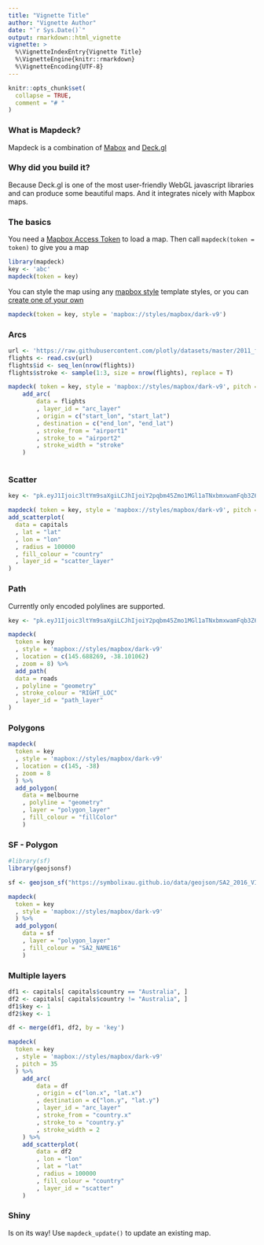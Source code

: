 ```yaml
---
title: "Vignette Title"
author: "Vignette Author"
date: "`r Sys.Date()`"
output: rmarkdown::html_vignette
vignette: >
  %\VignetteIndexEntry{Vignette Title}
  %\VignetteEngine{knitr::rmarkdown}
  %\VignetteEncoding{UTF-8}
---
```


```r
knitr::opts_chunk$set(
  collapse = TRUE,
  comment = "# "
)
```


### What is Mapdeck?

Mapdeck is a combination of [Mabox](https://www.mapbox.com/help/define-mapbox-gl/) and [Deck.gl](http://deck.gl/#/)


### Why did you build it?

Because Deck.gl is one of the most user-friendly WebGL javascript libraries and can produce some beautiful maps. And it integrates nicely with Mapbox maps. 



### The basics

You need a [Mapbox Access Token](https://www.mapbox.com/help/how-access-tokens-work/) to load a map. Then call `mapdeck(token = token)` to give you a map

```r
library(mapdeck)
key <- 'abc'
mapdeck(token = key)
```

You can style the map using any [mapbox style](https://www.mapbox.com/api-documentation/#styles) template styles, or you can [create one of your own](https://www.mapbox.com/help/studio-manual-styles/)

```r
mapdeck(token = key, style = 'mapbox://styles/mapbox/dark-v9')
```

### Arcs

```r

url <- 'https://raw.githubusercontent.com/plotly/datasets/master/2011_february_aa_flight_paths.csv'
flights <- read.csv(url)
flights$id <- seq_len(nrow(flights))
flights$stroke <- sample(1:3, size = nrow(flights), replace = T)

mapdeck( token = key, style = 'mapbox://styles/mapbox/dark-v9', pitch = 45 ) %>%
	add_arc(
		data = flights
		, layer_id = "arc_layer"
		, origin = c("start_lon", "start_lat")
		, destination = c("end_lon", "end_lat")
		, stroke_from = "airport1"
		, stroke_to = "airport2"
		, stroke_width = "stroke"
	)



```


### Scatter

```r
key <- "pk.eyJ1Ijoic3ltYm9saXgiLCJhIjoiY2pqbm45Zmo1MGl1aTNxbmxwamFqb3Z6MSJ9.yIkj0tGNNh4u61DliOXV6g"

mapdeck( token = key, style = 'mapbox://styles/mapbox/dark-v9', pitch = 45 ) %>%
add_scatterplot(
  data = capitals
  , lat = "lat"
  , lon = "lon"
  , radius = 100000
  , fill_colour = "country"
  , layer_id = "scatter_layer"
)

```


### Path

Currently only encoded polylines are supported. 

```r

key <- "pk.eyJ1Ijoic3ltYm9saXgiLCJhIjoiY2pqbm45Zmo1MGl1aTNxbmxwamFqb3Z6MSJ9.yIkj0tGNNh4u61DliOXV6g"

mapdeck(
  token = key
  , style = 'mapbox://styles/mapbox/dark-v9'
  , location = c(145.688269, -38.101062)
  , zoom = 8) %>%
  add_path(
  data = roads
  , polyline = "geometry"
  , stroke_colour = "RIGHT_LOC"
  , layer_id = "path_layer"
)

```

### Polygons

```r
mapdeck(
  token = key
  , style = 'mapbox://styles/mapbox/dark-v9'
  , location = c(145, -38)
  , zoom = 8
  ) %>%
  add_polygon(
  	data = melbourne
    , polyline = "geometry"
    , layer = "polygon_layer"
  	, fill_colour = "fillColor"
 	)
```


### SF - Polygon

```r
#library(sf)
library(geojsonsf)

sf <- geojson_sf("https://symbolixau.github.io/data/geojson/SA2_2016_VIC.json")

mapdeck(
  token = key
  , style = 'mapbox://styles/mapbox/dark-v9'
  ) %>%
  add_polygon(
  	data = sf
    , layer = "polygon_layer"
  	, fill_colour = "SA2_NAME16"
  	)

```


### Multiple layers


```r

df1 <- capitals[ capitals$country == "Australia", ]
df2 <- capitals[ capitals$country != "Australia", ]
df1$key <- 1
df2$key <- 1

df <- merge(df1, df2, by = 'key')

mapdeck(
  token = key
  , style = 'mapbox://styles/mapbox/dark-v9'
  , pitch = 35
  ) %>%
	add_arc(
		data = df
		, origin = c("lon.x", "lat.x")
		, destination = c("lon.y", "lat.y")
		, layer_id = "arc_layer"
		, stroke_from = "country.x"
		, stroke_to = "country.y"
		, stroke_width = 2
	) %>%
	add_scatterplot(
		data = df2
		, lon = "lon"
		, lat = "lat"
		, radius = 100000
		, fill_colour = "country"
		, layer_id = "scatter"
	)


```


### Shiny

Is on its way! Use `mapdeck_update()` to update an existing map. 


